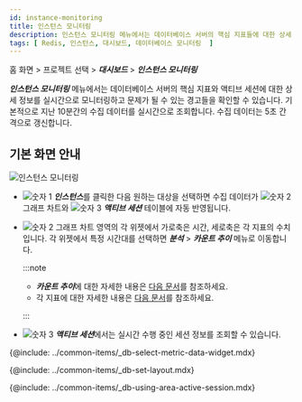 ```yaml
---
id: instance-monitoring
title: 인스턴스 모니터링
description: 인스턴스 모니터링 메뉴에서는 데이터베이스 서버의 핵심 지표들에 대한 상세 정보를 실시간으로 확인할 수 있습니다.
tags: [ Redis, 인스턴스, 대시보드, 데이터베이스 모니터링  ]
---
```


홈 화면 > 프로젝트 선택 > ***대시보드*** > ***인스턴스 모니터링***

***인스턴스 모니터링*** 메뉴에서는 데이터베이스 서버의 핵심 지표와 액티브 세션에 대한 상세 정보를 실시간으로 모니터링하고 문제가 될 수 있는 경고들을 확인할 수 있습니다. 기본적으로 지난 10분간의 수집 데이터를 실시간으로 조회합니다. 수집 데이터는 5초 간격으로 갱신합니다.

## 기본 화면 안내

![인스턴스 모니터링](/img/db-redis-instance-monitoring.png)

* ![숫자 1](/img/number-01.png) ***인스턴스***를 클릭한 다음 원하는 대상을 선택하면 수집 데이터가 ![숫자 2](/img/number-02.png) 그래프 차트와 ![숫자 3](/img/number-03.png) ***액티브 세션*** 테이블에 자동 반영됩니다.

* ![숫자 2](/img/number-02.png) 그래프 차트 영역의 각 위젯에서 가로축은 시간, 세로축은 각 지표의 수치입니다. 각 위젯에서 특정 시간대를 선택하면 ***분석*** > ***카운트 추이*** 메뉴로 이동합니다.

  :::note

  * ***카운트 추이***에 대한 자세한 내용은 [다음 문서](analysis-function)를 참조하세요.
  * 각 지표에 대한 자세한 내용은 [다음 문서](metrics-data-list)를 참조하세요. 

  :::

* ![숫자 3](/img/number-03.png) ***액티브 세션***에서는 실시간 수행 중인 세션 정보를 조회할 수 있습니다.


<!-- 지표 선택하기 -->
{@include: ../common-items/_db-select-metric-data-widget.mdx}


<!-- 레이아웃 설정 -->
{@include: ../common-items/_db-set-layout.mdx}


<!-- 액티브 세션 영역 활용 -->
{@include: ../common-items/_db-using-area-active-session.mdx}